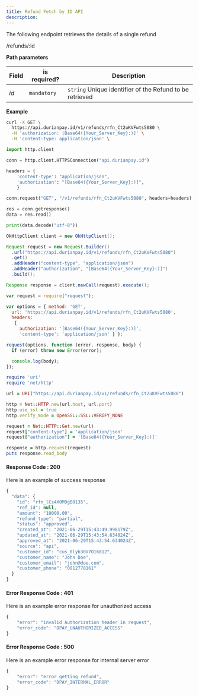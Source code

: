 ```yaml
---
title: Refund Fetch by ID API
description: 
---
```


<div class = 'right-component'></div>

<div class = 'left-side'>


The following endpoint retrieves the details of a single refund

<url get = ""><div class = "ib">/refunds/:id</div></url>

</div>

<div class = 'full-side'>

<div class = 'left-side'>

**Path parameters**

| Field |	is required? |	Description |
| --------- | --------- | ----------------- |
| _id_ |	`mandatory` |	`string` Unique identifier of the Refund to be retrieved |

</div>

<div class = 'right-code'>

**Example**

<MultiCodeBlock>

```bash
curl -X GET \
  https://api.durianpay.id/v1/refunds/rfn_Ct2uKVFwts5080 \
  -H 'authorization: [Base64({Your_Server_Key}:)]' \
  -H 'content-type: application/json' \
```

```python
import http.client

conn = http.client.HTTPSConnection("api.durianpay.id")

headers = {
    'content-type': "application/json",
    'authorization': "[Base64({Your_Server_Key}:)]",
    }

conn.request("GET", "/v1/refunds/rfn_Ct2uKVFwts5080", headers=headers)

res = conn.getresponse()
data = res.read()

print(data.decode("utf-8"))
```

```java
OkHttpClient client = new OkHttpClient();

Request request = new Request.Builder()
  .url("https://api.durianpay.id/v1/refunds/rfn_Ct2uKVFwts5080")
  .get()
  .addHeader("content-type", "application/json")
  .addHeader("authorization", "[Base64({Your_Server_Key}:)]")
  .build();

Response response = client.newCall(request).execute();
```

```js
var request = require("request");

var options = { method: 'GET',
  url: 'https://api.durianpay.id/v1/refunds/rfn_Ct2uKVFwts5080',
  headers: 
   { 
     authorization: '[Base64({Your_Server_Key}:)]',
     'content-type': 'application/json' } };

request(options, function (error, response, body) {
  if (error) throw new Error(error);

  console.log(body);
});
```

```ruby
require 'uri'
require 'net/http'

url = URI("https://api.durianpay.id/v1/refunds/rfn_Ct2uKVFwts5080")

http = Net::HTTP.new(url.host, url.port)
http.use_ssl = true
http.verify_mode = OpenSSL::SSL::VERIFY_NONE

request = Net::HTTP::Get.new(url)
request["content-type"] = 'application/json'
request["authorization"] = '[Base64({Your_Server_Key}:)]'

response = http.request(request)
puts response.read_body
```

</MultiCodeBlock>

</div>

</div>

<div class = 'right-code ml-60'>

#### Response Code : 200 
Here is an example of success response

```js
{
  "data": {
    "id": "rfn_lCs4X0M9gB0135",
    "ref_id": null,
    "amount": "10000.00",
    "refund_type": "partial",
    "status": "approved",
    "created_at": "2021-06-29T15:43:49.998179Z",
    "updated_at": "2021-06-29T15:43:54.634024Z",
    "approved_at": "2021-06-29T15:43:54.634024Z",
    "source": "api",
    "customer_id": "cus_0lyb30V7O16812",
    "customer_name": "John Doe",
    "customer_email": "john@doe.com",
    "customer_phone": "0812778161"
  }
}
```

#### Error Response Code : 401
Here is an example error response for unauthorized access

```js
{
    "error": "invalid Authorization header in request",
    "error_code": "DPAY_UNAUTHORIZED_ACCESS"
}
```

#### Error Response Code : 500
Here is an example error response for internal server error

```js
{
    "error": "error getting refund",
    "error_code": "DPAY_INTERNAL_ERROR"
}
```

</div>